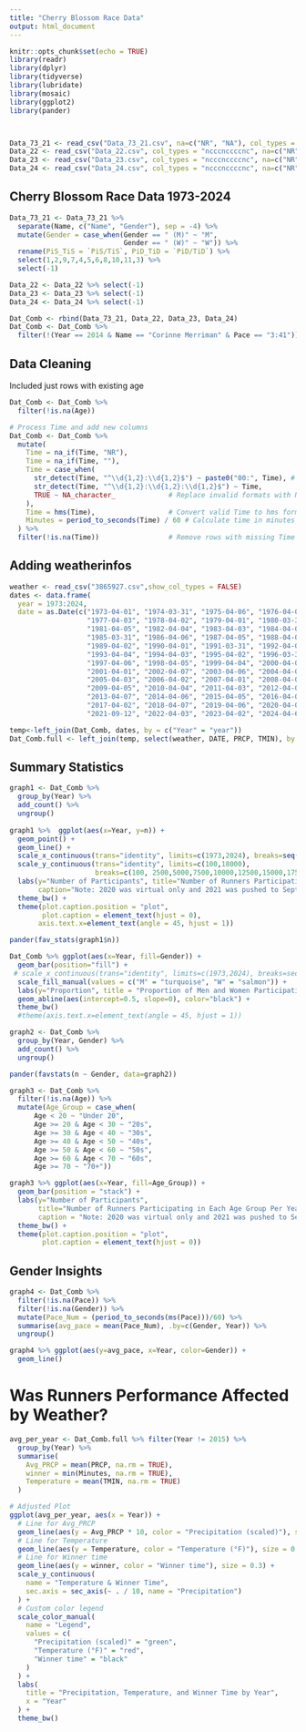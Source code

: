 ```yaml
---
title: "Cherry Blossom Race Data"
output: html_document
---
```




```r
knitr::opts_chunk$set(echo = TRUE)
library(readr)
library(dplyr)
library(tidyverse)
library(lubridate)
library(mosaic)
library(ggplot2)
library(pander)



Data_73_21 <- read_csv("Data_73_21.csv", na=c("NR", "NA"), col_types = "ccnccccccn")
Data_22 <- read_csv("Data_22.csv", col_types = "ncccnccccnc", na=c("NR", "NA"))
Data_23 <- read_csv("Data_23.csv", col_types = "ncccnccccnc", na=c("NR", "NA"))
Data_24 <- read_csv("Data_24.csv", col_types = "ncccnccccnc", na=c("NR", "NA"))
```

## Cherry Blossom Race Data 1973-2024

```r
Data_73_21 <- Data_73_21 %>% 
  separate(Name, c("Name", "Gender"), sep = -4) %>% 
  mutate(Gender = case_when(Gender == " (M)" ~ "M",
                            Gender == " (W)" ~ "W")) %>% 
  rename(PiS_TiS = `PiS/TiS`, PiD_TiD = `PiD/TiD`) %>% 
  select(1,2,9,7,4,5,6,8,10,11,3) %>% 
  select(-1)

Data_22 <- Data_22 %>% select(-1)
Data_23 <- Data_23 %>% select(-1)
Data_24 <- Data_24 %>% select(-1)

Dat_Comb <- rbind(Data_73_21, Data_22, Data_23, Data_24)
Dat_Comb <- Dat_Comb %>%
  filter(!(Year == 2014 & Name == "Corinne Merriman" & Pace == "3:41"))


```


## Data Cleaning
Included just rows with existing age
```r
Dat_Comb <- Dat_Comb %>%
  filter(!is.na(Age))

# Process Time and add new columns
Dat_Comb <- Dat_Comb %>%
  mutate(
    Time = na_if(Time, "NR"),          
    Time = na_if(Time, ""),            
    Time = case_when(
      str_detect(Time, "^\\d{1,2}:\\d{1,2}$") ~ paste0("00:", Time), # Add "00:" for missing hours
      str_detect(Time, "^\\d{1,2}:\\d{1,2}:\\d{1,2}$") ~ Time,       
      TRUE ~ NA_character_             # Replace invalid formats with NA
    ),
    Time = hms(Time),                  # Convert valid Time to hms format
    Minutes = period_to_seconds(Time) / 60 # Calculate time in minutes
  ) %>%
  filter(!is.na(Time))                 # Remove rows with missing Time


```

## Adding weatherinfos
```r

weather <- read_csv("3865927.csv",show_col_types = FALSE)
dates <- data.frame(
  year = 1973:2024,
  date = as.Date(c("1973-04-01", "1974-03-31", "1975-04-06", "1976-04-04", 
                   "1977-04-03", "1978-04-02", "1979-04-01", "1980-03-30", 
                   "1981-04-05", "1982-04-04", "1983-04-03", "1984-04-01", 
                   "1985-03-31", "1986-04-06", "1987-04-05", "1988-04-03", 
                   "1989-04-02", "1990-04-01", "1991-03-31", "1992-04-05", 
                   "1993-04-04", "1994-04-03", "1995-04-02", "1996-03-31", 
                   "1997-04-06", "1998-04-05", "1999-04-04", "2000-04-02", 
                   "2001-04-01", "2002-04-07", "2003-04-06", "2004-04-04", 
                   "2005-04-03", "2006-04-02", "2007-04-01", "2008-04-06", 
                   "2009-04-05", "2010-04-04", "2011-04-03", "2012-04-01", 
                   "2013-04-07", "2014-04-06", "2015-04-05", "2016-04-03", 
                   "2017-04-02", "2018-04-07", "2019-04-06", "2020-04-05", 
                   "2021-09-12", "2022-04-03", "2023-04-02", "2024-04-6")))

temp<-left_join(Dat_Comb, dates, by = c("Year" = "year"))
Dat_Comb.full <- left_join(temp, select(weather, DATE, PRCP, TMIN), by = c("date" = "DATE"))
```

## Summary Statistics

```r
graph1 <- Dat_Comb %>%
  group_by(Year) %>%
  add_count() %>%
  ungroup()
  
graph1 %>%  ggplot(aes(x=Year, y=n)) +
  geom_point() +
  geom_line() +
  scale_x_continuous(trans="identity", limits=c(1973,2024), breaks=seq(1973,2024,3)) +
  scale_y_continuous(trans="identity", limits=c(100,18000), 
                     breaks=c(100, 2500,5000,7500,10000,12500,15000,17500)) +
  labs(y="Number of Participants", title="Number of Runners Participating Per Year", 
       caption="Note: 2020 was virtual only and 2021 was pushed to September, both due to Covid-19") +
  theme_bw() +
  theme(plot.caption.position = "plot",
        plot.caption = element_text(hjust = 0), 
       axis.text.x=element_text(angle = 45, hjust = 1))

pander(fav_stats(graph1$n))
```

```r
Dat_Comb %>% ggplot(aes(x=Year, fill=Gender)) +
  geom_bar(position="fill") +
 # scale_x_continuous(trans="identity", limits=c(1973,2024), breaks=seq(1973,2024,8)) +
  scale_fill_manual(values = c("M" = "turquoise", "W" = "salmon")) +
  labs(y="Proportion", title = "Proportion of Men and Women Participating Each Year") +
  geom_abline(aes(intercept=0.5, slope=0), color="black") +
  theme_bw()
  #theme(axis.text.x=element_text(angle = 45, hjust = 1))

graph2 <- Dat_Comb %>%
  group_by(Year, Gender) %>% 
  add_count() %>%
  ungroup()

pander(favstats(n ~ Gender, data=graph2))
```

```r
graph3 <- Dat_Comb %>% 
  filter(!is.na(Age)) %>% 
  mutate(Age_Group = case_when(
      Age < 20 ~ "Under 20",
      Age >= 20 & Age < 30 ~ "20s",
      Age >= 30 & Age < 40 ~ "30s",
      Age >= 40 & Age < 50 ~ "40s",
      Age >= 50 & Age < 60 ~ "50s",
      Age >= 60 & Age < 70 ~ "60s",
      Age >= 70 ~ "70+"))

graph3 %>% ggplot(aes(x=Year, fill=Age_Group)) +
  geom_bar(position = "stack") +
  labs(y="Number of Participants", 
       title="Number of Runners Participating in Each Age Group Per Year", 
       caption = "Note: 2020 was virtual only and 2021 was pushed to September, both due to Covid-19", fill="Age Group") +
  theme_bw() +
  theme(plot.caption.position = "plot",
        plot.caption = element_text(hjust = 0))
```



## Gender Insights

```r
graph4 <- Dat_Comb %>% 
  filter(!is.na(Pace)) %>% 
  filter(!is.na(Gender)) %>% 
  mutate(Pace_Num = (period_to_seconds(ms(Pace)))/60) %>% 
  summarise(avg_pace = mean(Pace_Num), .by=c(Gender, Year)) %>% 
  ungroup()

graph4 %>% ggplot(aes(y=avg_pace, x=Year, color=Gender)) +
  geom_line()
```

# Was Runners Performance Affected by Weather?
```r
avg_per_year <- Dat_Comb.full %>% filter(Year != 2015) %>%
  group_by(Year) %>%
  summarise(
    Avg_PRCP = mean(PRCP, na.rm = TRUE),
    winner = min(Minutes, na.rm = TRUE),
    Temperature = mean(TMIN, na.rm = TRUE)
  )

# Adjusted Plot
ggplot(avg_per_year, aes(x = Year)) +
  # Line for Avg_PRCP
  geom_line(aes(y = Avg_PRCP * 10, color = "Precipitation (scaled)"), size = 0.3) +
  # Line for Temperature
  geom_line(aes(y = Temperature, color = "Temperature (°F)"), size = 0.3) +
  # Line for Winner time
  geom_line(aes(y = winner, color = "Winner time"), size = 0.3) +
  scale_y_continuous(
    name = "Temperature & Winner Time",
    sec.axis = sec_axis(~ . / 10, name = "Precipitation")
  ) +
  # Custom color legend
  scale_color_manual(
    name = "Legend",
    values = c(
      "Precipitation (scaled)" = "green",
      "Temperature (°F)" = "red",
      "Winner time" = "black"
    )
  ) +
  labs(
    title = "Precipitation, Temperature, and Winner Time by Year",
    x = "Year"
  ) +
  theme_bw()


```

